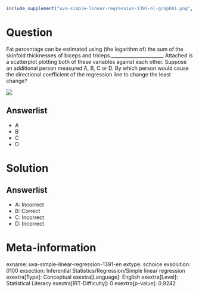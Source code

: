 ```r
include_supplement("uva-simple-linear-regression-1391-nl-graph01.png", recursive = TRUE)
```

Question
========

Fat percentage can be estimated using (the logarithm of) the sum of the skinfold thicknesses of biceps and triceps.______________________ Attached is a scatterplot plotting both of these variables against each other. Suppose an additional person measured A, B, C or D. By which person would cause the directional coefficient of the regression line to change the least change? 

![](uva-simple-linear-regression-1391-nl-graph01.png)

Answerlist
----------

* A
* B
* C
* D

Solution
========

Answerlist
----------

* A: Incorrect
* B: Correct
* C: Incorrect
* D: Incorrect

Meta-information
================
exname: uva-simple-linear-regression-1391-en
extype: schoice
exsolution: 0100
exsection: Inferential Statistics/Regression/Simple linear regression
exextra[Type]: Conceptual
exextra[Language]: English
exextra[Level]: Statistical Literacy
exextra[IRT-Difficulty]: 0
exextra[p-value]: 0.9242
